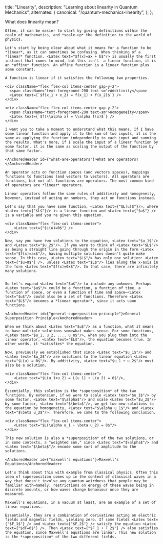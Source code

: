 
  title: "Linearity",
  description: "Learning about linearity in Quantum Mechanics",
  alternates: {
    canonical: "/quantum-mechanics-linearity",
  },
};

<DynamicTitle className="mb-7" slug="/quantum-mechanics-linearity" />

<article>
  <div className="mb-7 space-y-7">
    <AnchoredHeader id={"what-does-linearity-mean"}>What does linearity mean?</AnchoredHeader>

    Often, it can be easier to start by giving definitions within the realm of mathematics, and *scale-up* the definition to the world of physics.

    Let's start by being clear about what it means for a function to be *linear*, as it can sometimes be confusing. When thinking of a *linear* function, <Latex text="$f(x)=ax + b$"/> is usually the first instinct that comes to mind, but this isn't  a linear function, it is an *affine* function. An affine function is a linear function plus some constant.

    A function is linear if it satisfies the following two properties.

    <div className="flex flex-col items-center gap-y-2">
      <span className="text-foreground-200 text-sm">Additivity</span>
      <Latex text={`$f(x_1 + x_2) = f(x_1) + f(x_2)$`} />
    </div>

    <div className="flex flex-col items-center gap-y-2">
      <span className="text-foreground-200 text-sm">Homogeneity</span>
      <Latex text={`$f(\\alpha x) = \\alpha f(x)$`} />
    </div>

    I want you to take a moment to understand what this means. If I have some linear function and apply it to the sum of two inputs, it is the same as applying the function independently to each input and summing the results. What's more, if I scale the input of a linear function by some factor, it is the same as scaling the output of the function by that same factor.

    <AnchoredHeader id={"what-are-operators"}>What are operators?</AnchoredHeader>

    An operator acts on function spaces (and vectors spaces), mappings functions to functions (and vectors to vectors). All operators are functions, but not all functions are operators. The most common kind of operators are *linear* operators.

    Linear operators follow the same rules of additivity and homogeneity, however, instead of acting on numbers, they act on functions instead.

    Let's say that you have some function, <Latex text={"$L(u)$"}/>, where <Latex text={"$L$"}/> is a linear function and <Latex text={"$u$"} /> is a variable and you're given this equation.

    <div className="flex flex-col items-center">
        <Latex text={"$L(u)=0$"} />
    </div>

    Now, say you have two solutions to the equation, <Latex text="$u_1$"/> and <Latex text="$u_2$"/>. If you were to think of <Latex text="$L$"/> as being a straight line going through the origin in the form <Latex text="$f(x)=ax$"/>, having multiple solutions doesn't quite make sense. In this case, <Latex text="$L$"/> has only one solution: <Latex text={"$u=0$"} />, unless <Latex text="$L$"/> lies along the x-axis in the form <Latex text="$f(x)=0x$"/>. In that case, there are infinitely many solutions.


    So let's expand <Latex text="$u$"/> to include any unknown. Perhaps <Latex text="$u$"/> could be a function, a function of time, a function of space, or even a function of time and space—<Latex text="$u$"/> could also be a set of functions. Therefore <Latex text="$L$"/> becomes a *linear operator*, since it acts upon functions.

    <AnchoredHeader id={"general-superposition-principle"}>General Superposition Principle</AnchoredHeader>

    When we think about <Latex text="$u$"/> as a function, what it means to have multiple solutions somewhat makes sense. For some functions, <Latex text="$u_1, u_2, ..., u_n$"/>, when you plug them into the linear operator, <Latex text="$L$"/>, the equation becomes true. In other words, it *satisfies* the equation.

    Now, previously we established that since <Latex text="$u_1$"/> and <Latex text="$u_2$"/> are solutions to the linear equation <Latex text="$L(u) = 0$"/>. By additivity, <Latex text="$u_1 + u_2$"/> must also be a solution.

    <div className="flex flex-col items-center">
        <Latex text="$L(u_1+u_2) = L(u_1) + L(u_2) = 0$"/>,
    </div>

    Essentially, this solution is the *superposition* of the two functions. By extension, if we were to scale <Latex text="$u_1$"/> by some factor, <Latex text="$\alpha$"/> and scale <Latex text="$u_2$"/> by some factor, <Latex text="$\beta$"/>, we get two new solutions to the equation by homogeneity, <Latex text="$\alpha u_1$"/> and <Latex text="$\beta u_2$"/>. Therefore, we come to the following conclusion.

    <div className="flex flex-col items-center">
        <Latex text="$L(\alpha u_1 + \beta u_2) = 0$"/>
    </div>

    This new solution is also a *superposition* of the two solutions, or in some contexts, a "weighted sum," since <Latex text="$\alpha$"/> and <Latex text="$\beta$"/> encode some sort of amplitude to the solutions.

    <AnchoredHeader id={"maxwell's equations"}>Maxwell's Equations</AnchoredHeader>

    Let's think about this with example from classical physics. Often this idea of superposition comes up in the context of classical waves in a way that doesn't involve any quantum weirdness that people may be familiar with—namely, restrictions on energy of these waves being in discrete amounts, or how waves change behaviour once they are measured.

    Maxwell's equations, in a vacuum at least, are an example of a set of linear equations.

    Essentially, they are a combination of derivatives acting on electric fields and magnetic fields, yielding zero. If some fields <Latex text={"$F_1$"} /> and <Latex text={"$F_2$"} /> satisfy the equation <Latex text={"$dF=0$"} />. Then <Latex text={"$F_1 + F_2$"} /> also satisfies the equation, since Maxwell's equations are linear. This new solution is the *superposition* of the two different fields.

  </div>
  <Superposition />

</article>

